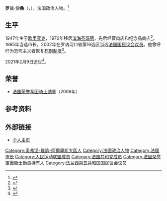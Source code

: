 {{Infobox officeholder
| name          = 罗兰·沙桑
| native_name   = Roland Chassain
| image         =
| caption       = 
| party         = [[保衛共和聯盟|保衛共和聯盟]] <br/> [[人民運動聯盟|人民運動聯盟]] <br/> [[共和黨_(法國)|共和党]]
| office        = [[滨海圣玛丽|滨海圣玛丽]][[市长_(法国)|市长]]
| term_start    = 1995年6月19日
| term_end      = 2021年2月9日
| office2       = [[罗讷河口省|罗讷河口省]]议会主席
| term_start2   = 1994年3月28日
| term_end2     = 2015年3月29日
| office3       = [[國民議會_(法國)|法国国民议会议员]]
| term_start3   = 2002年6月19日
| term_end3     = 2007年6月19日
| sex           = 男
| birth_date    = 1947年2月5日
| birth_place   = [[法兰西第四共和国|法国]][[欧里亚克|欧里亚克]]
| death_date    = {{Death date and age|df=y|2021|02|09|1947|02|05}}
| death_place   = 法国[[滨海圣玛丽|滨海圣玛丽]]
| nationality   = [[法兰西人|法兰西人]]
| occupation    = [[政治人物|政治人物]]
| years_active  = 
| awards        = [[法國榮譽軍團勳章|法国荣誉军团骑士勋章]]
}}
'''罗兰·沙桑'''（{{lang-fr|Roland Chassain}}，{{bd|1947年|2月5日|2021年|2月9日|catIdx=Chassain}}），法国政治人物。<ref>{{cite web|url=https://www.lemonde.fr/disparitions/article/2021/02/11/roland-chassain-ancien-depute-et-maire-lr-des-saintes-maries-de-la-mer-est-mort_6069617_3382.html|title=Roland Chassain, ancien député et maire LR des Saintes-Maries-de-la-Mer, est mort|date=2021-02-11|work=[[Le_Monde|Le Monde]]|language=fr|access-date=2021-02-13|archive-date=2021-05-05|archive-url=https://web.archive.org/web/20210505025842/https://www.lemonde.fr/disparitions/article/2021/02/11/roland-chassain-ancien-depute-et-maire-lr-des-saintes-maries-de-la-mer-est-mort_6069617_3382.html|dead-url=no}}</ref>

==生平==
1947年生于[[欧里亚克|欧里亚克]]，1970年移居[[滨海圣玛丽|滨海圣玛丽]]，先后经营肉店和纪念品商店<ref>{{cite web |title=Saintes-Maries-de-la-Mer : Roland Chassain, maire depuis 1995, est décédé |url=https://www.laprovence.com/actu/en-direct/6261271/arles-et-camargue-le-deces-de-roland-chassain-maire-depuis-1995-des-saintes-maries-de-la-mer.html |publisher=La Provence |language=fr |date=2021-02-10 |access-date=2021-02-13 |archive-date=2021-02-10 |archive-url=https://web.archive.org/web/20210210115227/https://www.laprovence.com/actu/en-direct/6261271/arles-et-camargue-le-deces-de-roland-chassain-maire-depuis-1995-des-saintes-maries-de-la-mer.html |dead-url=no }}</ref>。1995年当选市长。2002年在罗讷河口省第16选区当选[[國民議會_(法國)|法国国民议会议员]]。他曾呼吁为恐怖主义者恢复[[法国死刑制度|死刑制度]]<ref>{{cite web|url=https://www.assemblee-nationale.fr/12/propositions/pion1521.asp|title=N° 1521 - Proposition de loi de M. Richard Dell'Agnola tendant à rétablir la peine de mort pour les auteurs d'actes de terrorisme|date=2004-04-08|work=Assemblée Nationale|language=fr|access-date=2021-02-13|archive-date=2021-04-28|archive-url=https://web.archive.org/web/20210428211121/https://www.assemblee-nationale.fr/12/propositions/pion1521.asp|dead-url=no}}</ref>。

2021年2月9日逝世<ref>{{cite web|url=https://www.midilibre.fr/2021/02/10/roland-chassain-maire-des-saintes-marie-de-la-mer-est-decede-9364671.php|title=Roland Chassain, maire des Saintes-Marie-de-la-Mer, est décédé|date=2021-02-10|work=Midi Libre|language=fr|access-date=2021-02-13|archive-date=2021-02-10|archive-url=https://web.archive.org/web/20210210102309/https://www.midilibre.fr/2021/02/10/roland-chassain-maire-des-saintes-marie-de-la-mer-est-decede-9364671.php|dead-url=no}}</ref>。

==荣誉==
*[[法國榮譽軍團勳章|法国荣誉军团骑士勋章]]（2009年）

==参考资料==
{{reflist}}

==外部链接==
*[http://www.rolandchassain.net/ 个人主页] {{Wayback|url=http://www.rolandchassain.net/ |date=20210127000136 }}
{{Authority control}}
{{DEFAULTSORT:Chassain, Roland}}
[[Category:奧弗涅-羅訥-阿爾卑斯大區人|Category:奧弗涅-羅訥-阿爾卑斯大區人]]
[[Category:法國政治人物|Category:法國政治人物]]
[[Category:法国市长|Category:法国市长]]
[[Category:人民运动联盟成员|Category:人民运动联盟成员]]
[[Category:法国共和党成员|Category:法国共和党成员]]
[[Category:法國榮譽軍團騎士勳章持有人|Category:法國榮譽軍團騎士勳章持有人]]
[[Category:法兰西第五共和国国民议会议员|Category:法兰西第五共和国国民议会议员]]